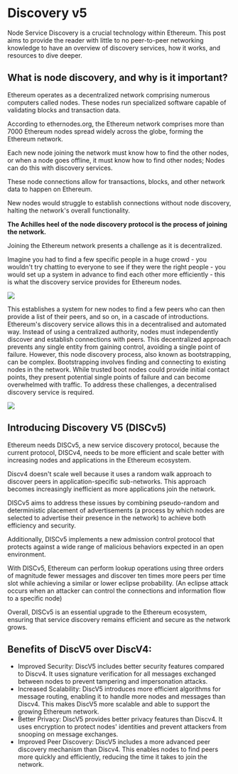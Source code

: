 # Discovery v5

Node Service Discovery is a crucial technology within Ethereum. This post aims to provide the reader with little to no peer-to-peer networking knowledge to have an overview of discovery services, how it works, and resources to dive deeper.

## What is node discovery, and why is it important?

Ethereum operates as a decentralized network comprising numerous computers called nodes. These nodes run specialized software capable of validating blocks and transaction data.

According to ethernodes.org, the Ethereum network comprises more than 7000 Ethereum nodes spread widely across the globe, forming the Ethereum network. 

Each new node joining the network must know how to find the other nodes, or when a node goes offline, it must know how to find other nodes; Nodes can do this with discovery services.

These node connections allow for transactions, blocks, and other network data to happen on Ethereum. 

New nodes would struggle to establish connections without node discovery, halting the network's overall functionality.

**The Achilles heel of the node discovery protocol is the process of joining the network.**

Joining the Ethereum network presents a challenge as it is decentralized. 

Imagine you had to find a few specific people in a huge crowd - you wouldn't try chatting to everyone to see if they were the right people - you would set up a system in advance to find each other more efficiently - this is what the discovery service provides for Ethereum nodes.

![](public/waldo.png)

This establishes a system for new nodes to find a few peers who can then provide a list of their peers, and so on, in a cascade of introductions. Ethereum's discovery service allows this in a decentralised and automated way. 
Instead of using a centralized authority, nodes must independently discover and establish connections with peers. 
This decentralized approach prevents any single entity from gaining control, avoiding a single point of failure. However, this node discovery process, also known as bootstrapping, can be complex.
Bootstrapping involves finding and connecting to existing nodes in the network. While trusted boot nodes could provide initial contact points, they present potential single points of failure and can become overwhelmed with traffic. To address these challenges, a decentralised discovery service is required.

![](public/network-diagram2.png)

## Introducing Discovery V5 (DISCv5)

Ethereum needs DISCv5, a new service discovery protocol, because the current protocol, DISCv4, needs to be more efficient and scale better with increasing nodes and applications in the Ethereum ecosystem. 


Discv4 doesn't scale well because it uses a random walk approach to discover peers in application-specific sub-networks. This approach becomes increasingly inefficient as more applications join the network. 


DISCv5 aims to address these issues by combining pseudo-random and deterministic placement of advertisements (a process by which nodes are selected to advertise their presence in the network) to achieve both efficiency and security. 


Additionally, DISCv5 implements a new admission control protocol that protects against a wide range of malicious behaviors expected in an open environment. 


With DISCv5, Ethereum can perform lookup operations using three orders of magnitude fewer messages and discover ten times more peers per time slot while achieving a similar or lower eclipse probability. (An eclipse attack occurs when an attacker can control the connections and information flow to a specific node)


Overall, DISCv5 is an essential upgrade to the Ethereum ecosystem, ensuring that service discovery remains efficient and secure as the network grows.


## Benefits of DiscV5 over DiscV4: 
- Improved Security: DiscV5 includes better security features compared to Discv4. It uses signature verification for all messages exchanged between nodes to prevent tampering and impersonation attacks.
- Increased Scalability: DiscV5 introduces more efficient algorithms for message routing, enabling it to handle more nodes and messages than Discv4. This makes DiscV5 more scalable and able to support the growing Ethereum network.
- Better Privacy: DiscV5 provides better privacy features than Discv4. It uses encryption to protect nodes' identities and prevent attackers from snooping on message exchanges.
- Improved Peer Discovery: DiscV5 includes a more advanced peer discovery mechanism than Discv4. This enables nodes to find peers more quickly and efficiently, reducing the time it takes to join the network.